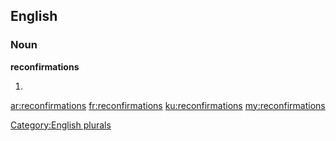 ==English==

===Noun===
'''reconfirmations'''

# {{plural of|[[reconfirmation]]}}

[[Category:English plurals]]

[[ar:reconfirmations]]
[[fr:reconfirmations]]
[[ku:reconfirmations]]
[[my:reconfirmations]]